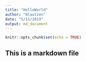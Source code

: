 ```yaml
---
title: "HelloWorld"
author: "Nlautzen"
date: "5/11/2019"
output: md_document
---
```


```r
knitr::opts_chunk$set(echo = TRUE)
```

## This is a markdown file


